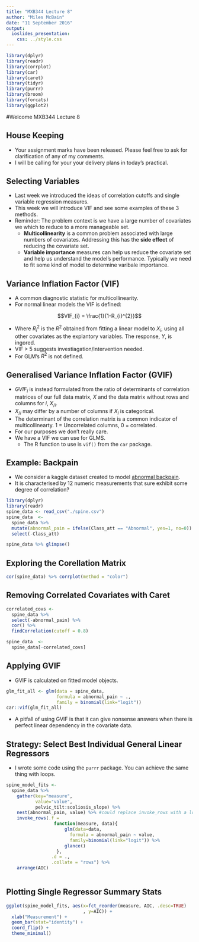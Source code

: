 ```yaml
---
title: "MXB344 Lecture 8"
author: "Miles McBain"
date: "11 September 2016"
output:   
  ioslides_presentation:
    css: ../style.css
---
```


```r
library(dplyr)
library(readr)
library(corrplot)
library(car)
library(caret)
library(tidyr)
library(purrr)
library(broom)
library(forcats)
library(ggplot2)
```
#Welcome
MXB344 Lecture 8

## House Keeping
* Your assignment marks have been released. Please feel free to ask for clarification of any of my comments.
* I will be calling for your your delivery plans in today's practical.

## Selecting Variables
* Last week we introduced the ideas of correlation cutoffs and single variable regression measures.
* This week we will introduce VIF and see some examples of these 3 methods.
* Reminder: The problem context is we have a large number of covariates we which to reduce to a more manageable set.
    - **Multicollinearity** is a common problem associated with large numbers of covariates. Addressing this has the **side effect** of reducing the covariate set.
    - **Variable importance** measures can help us reduce the covariate set and help us understand the model's performance. Typically we need to fit some kind of model to determine varibale importance.

## Variance Inflation Factor (VIF)
* A common diagnostic statistic for multicollinearity.
* For normal linear models the VIF is defined:

$$VIF_{i} = \frac{1}{1-R_{i}^{2}}$$

* Where $R_{i}^{2}$ is the $R^{2}$ obtained from fitting a linear model to $X_{i}$, using all other covariates as the explantory variables. The response, $Y$, is ingored.
* VIF > 5 suggests investiagation/intervention needed.
* For GLM's $R^{2}$ is not defined.

## Generalised Variance Inflation Factor (GVIF)
* $GVIF_{i}$ is instead formulated from the ratio of determinants of correlation matrices of our full data matrix, $X$ and the data matrix without rows and columns for $i$, $X_{/i}$. 
* $X_{/i}$ may differ by a number of columns if $X_{i}$ is categorical.
* The determinant of the correlation matrix is a common indicator of multicollinearty. 1 = Uncorrelated columns, 0 = correlated.
* For our purposes we don't really care.
* We have a VIF we can use for GLMS. 
    - The R function to use is `vif()` from the `car` package.

## Example: Backpain {.codefont}
* We consider a kaggle dataset created to model [abnormal backpain](https://www.kaggle.com/sammy123/lower-back-pain-symptoms-dataset).
* It is characterised by 12 numeric measurements that sure exhibit some degree of correlation?
```r
library(dplyr)
library(readr)
spine_data <- read_csv("./spine.csv")
spine_data  <-
  spine_data %>% 
  mutate(abnormal_pain = ifelse(Class_att == "Abnormal", yes=1, no=0)) %>%
  select(-Class_att)

spine_data %>% glimpse()
```

## Exploring the Corellation Matrix
```r
cor(spine_data) %>% corrplot(method = "color")
```

## Removing Correlated Covariates with Caret
```r
correlated_covs <-
  spine_data %>%
  select(-abnormal_pain) %>%
  cor() %>%
  findCorrelation(cutoff = 0.8) 

spine_data  <-
  spine_data[-correlated_covs]

```

## Applying GVIF
* GVIF is calculated on fitted model objects.
```r
glm_fit_all <- glm(data = spine_data,
                   formula = abnormal_pain ~ .,
                   family = binomial(link="logit"))
car::vif(glm_fit_all)
```
* A pitfall of using GVIF is that it can give nonsense answers when there is perfect linear dependency in the covariate data. 


## Strategy: Select Best Individual General Linear Regressors {.codefont}
* I wrote some code using the `purrr` package. You can achieve the same thing with loops.
```r
spine_model_fits <-
  spine_data %>%
    gather(key="measure", 
           value="value", 
           pelvic_tilt:scoliosis_slope) %>%
    nest(abnormal_pain, value) %>% #could replace invoke_rows with a loop.
    invoke_rows(.f = 
                  function(measure, data){
                      glm(data=data, 
                        formula = abnormal_pain ~ value,
                        family=binomial(link="logit")) %>% 
                      glance()  
                   }, 
                 .d = .,
                 .collate = "rows") %>%
    arrange(AIC)
  
```

## Plotting Single Regressor Summary Stats
```r
ggplot(spine_model_fits, aes(x=fct_reorder(measure, AIC, .desc=TRUE)
                             , y=AIC)) + 
  xlab("Measurement") + 
  geom_bar(stat="identity") +
  coord_flip() +
  theme_minimal()
```

